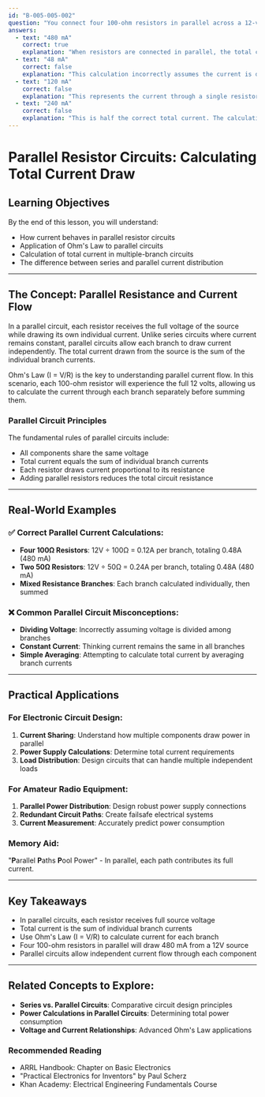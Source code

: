 ```yaml
---
id: "B-005-005-002"
question: "You connect four 100-ohm resistors in parallel across a 12-volt battery. How many milliamperes of current are drawn from the battery?"
answers:
  - text: "480 mA"
    correct: true
    explanation: "When resistors are connected in parallel, the total current is the sum of the individual branch currents. Using Ohm's Law (I = V/R), each 100-ohm resistor will draw 12V/100Ω = 0.12A or 120 mA. With four identical parallel resistors, the total current will be 4 × 120 mA = 480 mA drawn from the battery."
  - text: "48 mA"
    correct: false
    explanation: "This calculation incorrectly assumes the current is divided by the number of resistors, which is not how parallel circuits work. In a parallel circuit, each resistor receives the full circuit voltage and draws current independently."
  - text: "120 mA"
    correct: false
    explanation: "This represents the current through a single resistor, not the total current drawn from the battery when four resistors are connected in parallel. The total current is the sum of all branch currents."
  - text: "240 mA"
    correct: false
    explanation: "This is half the correct total current. The calculation fails to account for the full current contribution of all four parallel resistors."
---
```


# Parallel Resistor Circuits: Calculating Total Current Draw

## Learning Objectives
By the end of this lesson, you will understand:
- How current behaves in parallel resistor circuits
- Application of Ohm's Law to parallel circuits
- Calculation of total current in multiple-branch circuits
- The difference between series and parallel current distribution

---

## The Concept: Parallel Resistance and Current Flow

In a parallel circuit, each resistor receives the full voltage of the source while drawing its own individual current. Unlike series circuits where current remains constant, parallel circuits allow each branch to draw current independently. The total current drawn from the source is the sum of the individual branch currents.

Ohm's Law (I = V/R) is the key to understanding parallel current flow. In this scenario, each 100-ohm resistor will experience the full 12 volts, allowing us to calculate the current through each branch separately before summing them.

### Parallel Circuit Principles

The fundamental rules of parallel circuits include:
- All components share the same voltage
- Total current equals the sum of individual branch currents
- Each resistor draws current proportional to its resistance
- Adding parallel resistors reduces the total circuit resistance

---

## Real-World Examples

### ✅ Correct Parallel Current Calculations:
- **Four 100Ω Resistors**: 12V ÷ 100Ω = 0.12A per branch, totaling 0.48A (480 mA)
- **Two 50Ω Resistors**: 12V ÷ 50Ω = 0.24A per branch, totaling 0.48A (480 mA)
- **Mixed Resistance Branches**: Each branch calculated individually, then summed

### ❌ Common Parallel Circuit Misconceptions:
- **Dividing Voltage**: Incorrectly assuming voltage is divided among branches
- **Constant Current**: Thinking current remains the same in all branches
- **Simple Averaging**: Attempting to calculate total current by averaging branch currents

---

## Practical Applications

### For Electronic Circuit Design:
1. **Current Sharing**: Understand how multiple components draw power in parallel
2. **Power Supply Calculations**: Determine total current requirements
3. **Load Distribution**: Design circuits that can handle multiple independent loads

### For Amateur Radio Equipment:
1. **Parallel Power Distribution**: Design robust power supply connections
2. **Redundant Circuit Paths**: Create failsafe electrical systems
3. **Current Measurement**: Accurately predict power consumption

### Memory Aid:
"**P**arallel **P**aths **P**ool Power" - In parallel, each path contributes its full current.

---

## Key Takeaways

- In parallel circuits, each resistor receives full source voltage
- Total current is the sum of individual branch currents
- Use Ohm's Law (I = V/R) to calculate current for each branch
- Four 100-ohm resistors in parallel will draw 480 mA from a 12V source
- Parallel circuits allow independent current flow through each component

---

## Related Concepts to Explore:
- **Series vs. Parallel Circuits**: Comparative circuit design principles
- **Power Calculations in Parallel Circuits**: Determining total power consumption
- **Voltage and Current Relationships**: Advanced Ohm's Law applications

### Recommended Reading
- ARRL Handbook: Chapter on Basic Electronics
- "Practical Electronics for Inventors" by Paul Scherz
- Khan Academy: Electrical Engineering Fundamentals Course